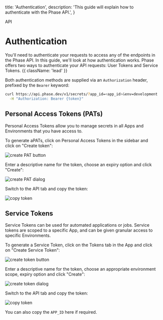 
  title: 'Authentication',
  description:
    'This guide will explain how to authenticate with the Phase API.',
}


<Tag variant="small">API</Tag>

# Authentication

You'll need to authenticate your requests to access any of the endpoints in the Phase API. In this guide, we'll look at how authentication works. Phase offers two ways to authenticate your API requests: User Tokens and Service Tokens. {{ className: 'lead' }}

Both authentication methods are supplied via an `Authorization` header, prefixed by the `Bearer` keyword:

```bash {{ title: 'Example request' }}
curl https://api.phase.dev/v1/secrets/?app_id=<app_id>&env=development \
  -H "Authorization: Bearer {token}"
```

## Personal Access Tokens (PATs)

Personal Access Tokens allow you to manage secrets in all Apps and Environments that you have access to. 

To generate aPATs, click on Personal Access Tokens in the sidebar and click on "Create token":

![create PAT button](/assets/images/api/authentication/create-user-token-button.webp)

Enter a descriptive name for the token, choose an expiry option and click "Create":

![create PAT dialog](/assets/images/api/authentication/create-user-token-dialog.webp)

Switch to the API tab and copy the token:

![copy token](/assets/images/api/authentication/user-token-dialog.webp)



## Service Tokens

Service Tokens can be used for automated applications or jobs. Service tokens are scoped to a specific App, and can be given granular access to specific Environments.

To generate a Service Token, click on the Tokens tab in the App and click on "Create Service Token":

![create token button](/assets/images/api/authentication/create-service-token-button.webp)

Enter a descriptive name for the token, choose an appropriate environment scope, expiry option and click "Create":

![create token dialog](/assets/images/api/authentication/create-service-token-dialog.webp)

Switch to the API tab and copy the token:

![copy token](/assets/images/api/authentication/service-token-dialog.webp)

You can also copy the `APP_ID` here if required.

